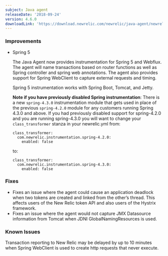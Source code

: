 ```yaml
---
subject: Java agent
releaseDate: '2018-09-24'
version: 4.6.0
downloadLink: 'https://download.newrelic.com/newrelic/java-agent/newrelic-agent/4.6.0/'
---
```


### Improvements

* Spring 5

  The Java Agent now provides instrumentation for Spring 5 and Webflux. The agent will name transactions based on router functions as well as Spring controller and spring web annotations. The agent also provides support for Spring WebClient to capture external requests and timing.

  Spring 5 instrumentation works with Spring Boot, Tomcat, and Jetty.  

  **Note if you have previously disabled Spring instrumentation**: There is a new `spring-4.3.0` instrumentation module that gets used in place of the previous `spring-4.2.0` module for any customers running Spring 4.3.0 and above. If you had previously disabled support for spring-4.2.0 and you are running spring-4.3.0 you will want to change your `class_transformer` stanza in your newrelic.yml from:

  ```
  class_transformer:
    com.newrelic.instrumentation.spring-4.2.0:
      enabled: false
  ```

  to:

  ```
  class_transformer:
    com.newrelic.instrumentation.spring-4.3.0:
      enabled: false
  ```

### Fixes

* Fixes an issue where the agent could cause an application deadlock when two tokens are created and linked from the other’s thread. This affects users of the New Relic token API and also users of the Hystrix framework.
* Fixes an issue where the agent would not capture JMX Datasource information from Tomcat when JDNI GlobalNamingResources is used.

### Known Issues

Transaction reporting to New Relic may be delayed by up to 10 minutes when Spring WebClient is used to create http requests that never execute.
